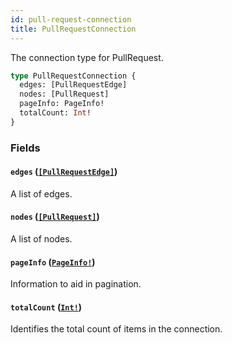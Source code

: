 ```yaml
---
id: pull-request-connection
title: PullRequestConnection
---
```


The connection type for PullRequest.

```graphql
type PullRequestConnection {
  edges: [PullRequestEdge]
  nodes: [PullRequest]
  pageInfo: PageInfo!
  totalCount: Int!
}
```

### Fields

#### `edges` ([`[PullRequestEdge]`](/docs/api/objects/pull-request-edge))

A list of edges.

#### `nodes` ([`[PullRequest]`](/docs/api/objects/pull-request))

A list of nodes.

#### `pageInfo` ([`PageInfo!`](/docs/api/objects/page-info))

Information to aid in pagination.

#### `totalCount` ([`Int!`](/docs/api/scalars/int))

Identifies the total count of items in the connection.
